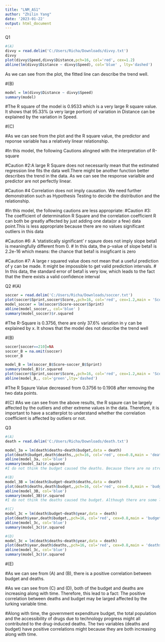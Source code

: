 ---
title: "LNM_AS1"
author: "Zhilin Yang"
date: '2023-01-22'
output: html_document
---
Q1
```{r}

#(A)
divvy = read.delim('C:/Users/Richa/Downloads/divvy.txt')
divvy
plot(divvy$Speed,divvy$Distance,pch=16, col='red', cex=1.2)
abline(lm(divvy$Distance ~ divvy$Speed), col='blue' , lty='dashed')
```
As we can see from the plot, the fitted line can describe the trend well.

#(B)
```{r}
model = lm(divvy$Distance ~ divvy$Speed)
summary(model)
```

#The R square of the model is 0.9533 which is a very large R square value. It shows that 95.33% (a very large portion) of variation in Distance can be explained by the variation in Speed. 

#(C)

#As we can see from the plot and the R square value, the predictor and reponse variable has a relatively linear relationship.

#In this model, the following Cautions alingned with the interpretation of R-square

#Caution #2:A large R Square does not necessarily mean that the estimated regression line fits the data well.There might be another function better describes the trend in the data. As we can see the response varialble and predictor are not perfectly linear.

#Caution #4 Correlation does not imply causation. We need further demonstration such as Hypothesis Testing to decide the distribution and the relationship.

#In this model, the following cautions are less appropriate:
#Caution #3: The coefficient of determination R Square and the correlation coefficient R can both be greatly affected by just adding one data(or a few) data point.This is less appropriate because there are no values significant outliers in this data

#Caution #6: A 'statistically significant' r sqaure does not imply slope beta1 is meaningfully different from 0. 
# In this data, the p-value of slope beta1 is 2.2e-16 which means: the chance that beta1 is insigficant is zero

#Caution #7: A large r squared value does not mean that a useful prediction of y can be made. It might be impossible to get valid prediction intervals.
# In this data, the standard error of beta1 is very low, which leads to the fact that the there exists a valid confidence interval
 

Q2
#(A)
```{r}

soccer = read.delim('C:/Users/Richa/Downloads/soccer.txt')
plot(soccer$Sprint,soccer$Score,,pch=16, col='red', cex=1.2,main = 'Score VS Sprint_Q2A')
model_soccer = lm(soccer$Score~soccer$Sprint)
abline(model_soccer,, col='blue' )
summary(model_soccer)$r.squared
```
#The R-Square is 0.3756, there are only 37.6% variation in y can be explained by x. It shows that the model des not describe the trend well


#(B)
```{r}

soccer[soccer==210]=NA
soccer_B = na.omit(soccer)
soccer_B

model_B = lm(soccer_B$Score~soccer_B$Sprint)
summary(model_B)$r.squared
plot(soccer$Sprint,soccer$Score,,pch=16, col='red', cex=1.2,main = 'Score VS Sprint_Q2B')
abline(model_B,, col='green',lty='dashed')
```



#The R Sqaure Value decreased from 0.3756 to 0.1908 after removing the two data points.

#(C)
#As we can see from the above results, the R sqaure can be largely affected by the outliers and other extreme values in the data. Therefore, it is important to have a scatterplot to understand whether the correlation coefficient is affected by outliers or not.

Q3
```{r}
#(A)
death = read.delim('C:/Users/Richa/Downloads/death.txt')

model_3a = lm(death$deaths~death$budget,data = death)
plot(death$budget,death$deaths,,pch=16, col='red', cex=0.8,main = 'deaths vs budget')
abline(model_3a, col='blue')
summary(model_3a)$r.squared
#I do not think the budget caused the deaths. Because there are no strong evidences from the scatterplot. The data points are not closely distribution around the fitted line which means that the variance is large and changing as well.

#(B)
model_3B = lm(death$budget~death$deaths,data = death)
plot(death$deaths,death$budget,,pch=16, col='red', cex=0.8,main = 'budget VS deaths')
abline(model_3B, col='blue')
summary(model_3B)$r.squared
#I do not think the deaths caused the budget. Although there are some linear relationship, there are not enough evidence the prove causality.

#(C)
model_3c = lm(death$budget~death$year,data = death)
plot(death$year,death$budget,,pch=16, col='red', cex=0.8,main = 'budget VS year')
abline(model_3c, col='blue')
summary(model_3c)$r.squared

#(D)
model_3c = lm(death$deaths~death$year,data = death)
plot(death$year,death$deaths,,pch=16, col='red', cex=0.8,main = 'deaths VS year')
abline(model_3c, col='blue')
summary(model_3c)$r.squared


```
#(E)

#As we can see from (A) and (B), there is a positive correlation between budget and deaths.

#As we can see from (C) and (D), both of the budget and deaths are increasing along with time. Therefore, this lead to a fact: The positive correlation between deaths and budget may be larged affected by the lurking variable time. 

#Along with time, the government expenditure budget, the total population and the accessibility of drugs due to technology progress might all contributed to the drug-induced deaths. The two variables (deaths and budget) have positive correlations might because they are both increasing along with time. 

